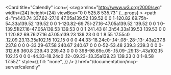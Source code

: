 <Card
  title="Calendly"
  icon={
    <svg
      xmlns="http://www.w3.org/2000/svg"
      width={24}
      height={24}
      viewBox="0 0 525.8 535.73"
      {...props}
    >
      <defs>
        <style>{".cls-2{fill:#006bff}.cls-3{fill:#0ae9ef}"}</style>
      </defs>
      <g id="Layer_2" data-name="Layer 2">
        <g id="Logo_assets" data-name="Logo assets">
          <g id="Brand_mark" data-name="Brand mark">
            <path
              d="m443.74 337.62-27.16 47.05a139.52 139.52 0 0 1-120.82 69.75h-54.33a139.52 139.52 0 0 1-120.82-69.75l-27.16-47.05a139.52 139.52 0 0 1 0-139.51l27.16-47.05A139.53 139.53 0 0 1 241.43 81.3h54.33a139.53 139.53 0 0 1 120.82 69.76l27.16 47.05a139.23 139.23 0 0 1 8.55 17.55c0 .12.09.23.13.35a102.15 102.15 0 0 0 44.33-18.24c0-.14-.08-.28-.13-.43a237.8 237.8 0 0 0-33.29-67.58 240.67 240.67 0 0 0-52-53.48 239.3 239.3 0 0 0-312.68 360.8 239.43 239.43 0 0 0 398-98.69c.05-.15.09-.29.13-.43a102.15 102.15 0 0 0-44.33-18.24c0 .12-.09.23-.13.35a139.23 139.23 0 0 1-8.58 17.55Z"
              style={{
                fill: "none",
              }}
            />
            <path
              d="M360.4 347.4c-17 15.09-38.21 33.87-76.78 33.87h-23c-27.88 0-53.23-10.12-71.37-28.49-17.72-17.94-27.48-27.48-42.5-27.48-69.16v-31.51c0-26.66 9.76-51.22 27.48-69.16 18.14-18.37 43.49-28.49 71.37-28.49h23c38.57 0 59.76 18.78 76.78 33.87 17.65 15.65 32.9 29.16 73.52 29.16a116.05 116.05 0 0 0 18.5-1.48c0-.12-.08-.23-.13-.35a139.23 139.23 0 0 0-8.55-17.55l-27.16-47.05A139.53 139.53 0 0 0 295.76 81.3h-54.33a139.53 139.53 0 0 0-120.82 69.76l-27.16 47.05a139.52 139.52 0 0 0 0 139.51l27.16 47.05a139.52 139.52 0 0 0 120.82 69.75h54.33a139.52 139.52 0 0 0 120.82-69.75l27.16-47.05a139.23 139.23 0 0 0 8.55-17.55c0-.12.09-.23.13-.35a116.05 116.05 0 0 0-18.5-1.48c-40.62 0-55.87 13.51-73.52 29.16Z"
              className="cls-2"
            />
            <path
              d="M283.62 183h-23c-42.42 0-70.3 30.3-70.3 69.09v31.51c0 38.79 27.88 69.09 70.3 69.09h23c61.82 0 57-63 150.3-63a144.19 144.19 0 0 1 26.37 2.41 139.36 139.36 0 0 0 0-48.46 143.32 143.32 0 0 1-26.37 2.42c-93.33-.01-88.48-63.06-150.3-63.06Z"
              className="cls-2"
            />
            <path
              d="M513.91 315.13a130.21 130.21 0 0 0-53.62-23c0 .16-.05.32-.08.47a138.46 138.46 0 0 1-7.79 27.16A102.15 102.15 0 0 1 496.75 338c0 .14-.08.28-.13.43A237.8 237.8 0 0 1 463.33 406a240.67 240.67 0 0 1-52 53.48A239.3 239.3 0 0 1 98.65 98.65a239.43 239.43 0 0 1 398 98.69c.05.15.09.29.13.43A102.15 102.15 0 0 1 452.42 216a139.36 139.36 0 0 1 7.8 27.18c0 .15 0 .3.07.44a129.94 129.94 0 0 0 53.62-23c15.29-11.31 12.33-24.09 10-31.65C490.22 79.52 388.33 0 267.86 0 119.93 0 0 119.93 0 267.86s119.93 267.87 267.86 267.87c120.47 0 222.36-79.52 256-188.94 2.38-7.56 5.34-20.34-9.95-31.66Z"
              className="cls-2"
            />
            <path
              d="M452.42 216a116.05 116.05 0 0 1-18.5 1.48c-40.62 0-55.87-13.51-73.52-29.16-17-15.09-38.21-33.87-76.78-33.87h-23c-27.88 0-53.23 10.12-71.37 28.49-17.72 17.94-27.48 42.5-27.48 69.16v31.51c0 26.66 9.76 51.22 27.48 69.16 18.14 18.37 43.49 28.49 71.37 28.49h23c38.57 0 59.76-18.78 76.78-33.87 17.65-15.65 32.9-29.16 73.52-29.16a116.05 116.05 0 0 1 18.5 1.48 138.46 138.46 0 0 0 7.79-27.16c0-.15.06-.31.08-.47a144.19 144.19 0 0 0-26.37-2.41c-93.33 0-88.48 63-150.3 63h-23c-42.42 0-70.3-30.3-70.3-69.09v-31.47c0-38.79 27.88-69.09 70.3-69.09h23c61.82 0 57 63 150.3 63a143.32 143.32 0 0 0 26.37-2.42c0-.14 0-.29-.07-.44a139.36 139.36 0 0 0-7.8-27.16Z"
              className="cls-3"
            />
            <path
              d="M452.42 216a116.05 116.05 0 0 1-18.5 1.48c-40.62 0-55.87-13.51-73.52-29.16-17-15.09-38.21-33.87-76.78-33.87h-23c-27.88 0-53.23 10.12-71.37 28.49-17.72 17.94-27.48 42.5-27.48 69.16v31.51c0 26.66 9.76 51.22 27.48 69.16 18.14 18.37 43.49 28.49 71.37 28.49h23c38.57 0 59.76-18.78 76.78-33.87 17.65-15.65 32.9-29.16 73.52-29.16a116.05 116.05 0 0 1 18.5 1.48 138.46 138.46 0 0 0 7.79-27.16c0-.15.06-.31.08-.47a144.19 144.19 0 0 0-26.37-2.41c-93.33 0-88.48 63-150.3 63h-23c-42.42 0-70.3-30.3-70.3-69.09v-31.47c0-38.79 27.88-69.09 70.3-69.09h23c61.82 0 57 63 150.3 63a143.32 143.32 0 0 0 26.37-2.42c0-.14 0-.29-.07-.44a139.36 139.36 0 0 0-7.8-27.16Z"
              className="cls-3"
            />
          </g>
        </g>
      </g>
    </svg>
  }
  href="/documentation/mcp-server/calendly"
></Card> 